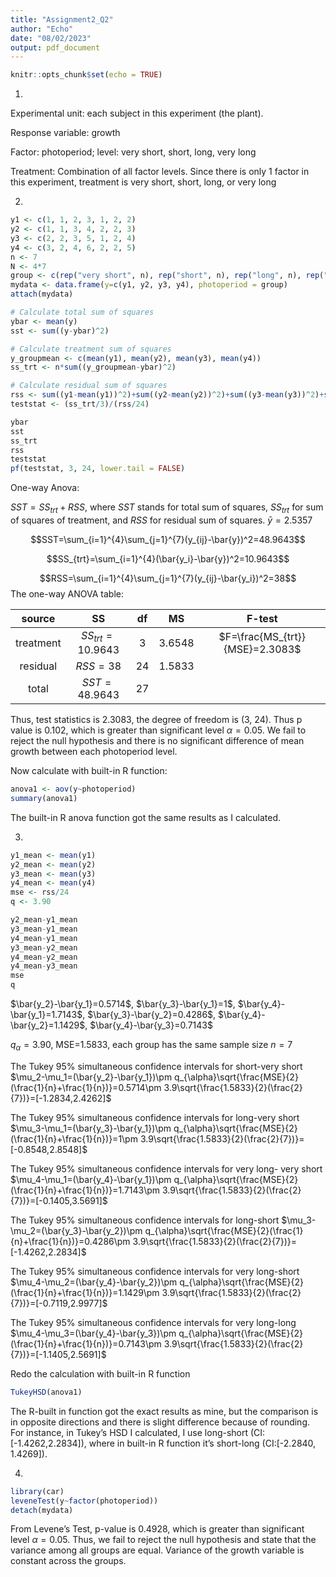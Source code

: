---
title: "Assignment2_Q2"
author: "Echo"
date: "08/02/2023"
output: pdf_document
---

```{r setup, include=FALSE}
knitr::opts_chunk$set(echo = TRUE)
```

1.

Experimental unit: each subject in this experiment (the plant).

Response variable: growth

Factor: photoperiod; level: very short, short, long, very long

Treatment: Combination of all factor levels. Since there is only 1 factor in this experiment, treatment is very short, short, long, or very long

2. 
```{r}
y1 <- c(1, 1, 2, 3, 1, 2, 2)
y2 <- c(1, 1, 3, 4, 2, 2, 3)
y3 <- c(2, 2, 3, 5, 1, 2, 4)
y4 <- c(3, 2, 4, 6, 2, 2, 5)
n <- 7
N <- 4*7
group <- c(rep("very short", n), rep("short", n), rep("long", n), rep("very long", n))
mydata <- data.frame(y=c(y1, y2, y3, y4), photoperiod = group)
attach(mydata)

# Calculate total sum of squares
ybar <- mean(y)
sst <- sum((y-ybar)^2)

# Calculate treatment sum of squares
y_groupmean <- c(mean(y1), mean(y2), mean(y3), mean(y4))
ss_trt <- n*sum((y_groupmean-ybar)^2)

# Calculate residual sum of squares
rss <- sum((y1-mean(y1))^2)+sum((y2-mean(y2))^2)+sum((y3-mean(y3))^2)+sum((y4-mean(y4))^2)
teststat <- (ss_trt/3)/(rss/24)

ybar
sst
ss_trt
rss
teststat
pf(teststat, 3, 24, lower.tail = FALSE)
```


One-way Anova:

$SST=SS_{trt}+RSS$, where $SST$ stands for total sum of squares, $SS_{trt}$ for sum of squares of treatment, and $RSS$ for residual sum of squares.
$\bar{y}=2.5357$

$$SST=\sum_{i=1}^{4}\sum_{j=1}^{7}(y_{ij}-\bar{y})^2=48.9643$$

$$SS_{trt}=\sum_{i=1}^{4}(\bar{y_i}-\bar{y})^2=10.9643$$

$$RSS=\sum_{i=1}^{4}\sum_{j=1}^{7}(y_{ij}-\bar{y_i})^2=38$$
The one-way ANOVA table:

|source|SS|df|MS|F-test|
|:----:|:----:|:----:|:----:|:----:|
|treatment|$SS_{trt}=10.9643$|3|3.6548|$F=\frac{MS_{trt}}{MSE}=2.3083$|
|residual|$RSS=38$|24|1.5833||
|total|$SST=48.9643$|27|||

Thus, test statistics is 2.3083, the degree of freedom is (3, 24). Thus p value is 0.102, which is greater than significant level $\alpha=0.05$. We fail to reject the null hypothesis and there is no significant difference of mean growth between each photoperiod level.

Now calculate with built-in R function:
```{r}
anova1 <- aov(y~photoperiod)
summary(anova1)

```

The built-in R anova function got the same results as I calculated.

3.

```{r}
y1_mean <- mean(y1)
y2_mean <- mean(y2)
y3_mean <- mean(y3)
y4_mean <- mean(y4)
mse <- rss/24
q <- 3.90

y2_mean-y1_mean
y3_mean-y1_mean
y4_mean-y1_mean
y3_mean-y2_mean
y4_mean-y2_mean
y4_mean-y3_mean
mse
q
```
$\bar{y_2}-\bar{y_1}=0.5714$, $\bar{y_3}-\bar{y_1}=1$, $\bar{y_4}-\bar{y_1}=1.7143$, $\bar{y_3}-\bar{y_2}=0.4286$, $\bar{y_4}-\bar{y_2}=1.1429$, $\bar{y_4}-\bar{y_3}=0.7143$

$q_{\alpha}=3.90$, MSE=1.5833, each group has the same sample size $n=7$

The Tukey 95% simultaneous confidence intervals for short-very short $\mu_2-\mu_1=(\bar{y_2}-\bar{y_1})\pm q_{\alpha}\sqrt{\frac{MSE}{2}(\frac{1}{n}+\frac{1}{n})}=0.5714\pm 3.9\sqrt{\frac{1.5833}{2}(\frac{2}{7})}=[-1.2834,2.4262]$

The Tukey 95% simultaneous confidence intervals for long-very short $\mu_3-\mu_1=(\bar{y_3}-\bar{y_1})\pm q_{\alpha}\sqrt{\frac{MSE}{2}(\frac{1}{n}+\frac{1}{n})}=1\pm 3.9\sqrt{\frac{1.5833}{2}(\frac{2}{7})}=[-0.8548,2.8548]$

The Tukey 95% simultaneous confidence intervals for very long- very short $\mu_4-\mu_1=(\bar{y_4}-\bar{y_1})\pm q_{\alpha}\sqrt{\frac{MSE}{2}(\frac{1}{n}+\frac{1}{n})}=1.7143\pm 3.9\sqrt{\frac{1.5833}{2}(\frac{2}{7})}=[-0.1405,3.5691]$

The Tukey 95% simultaneous confidence intervals for long-short $\mu_3-\mu_2=(\bar{y_3}-\bar{y_2})\pm q_{\alpha}\sqrt{\frac{MSE}{2}(\frac{1}{n}+\frac{1}{n})}=0.4286\pm 3.9\sqrt{\frac{1.5833}{2}(\frac{2}{7})}=[-1.4262,2.2834]$

The Tukey 95% simultaneous confidence intervals for very long-short $\mu_4-\mu_2=(\bar{y_4}-\bar{y_2})\pm q_{\alpha}\sqrt{\frac{MSE}{2}(\frac{1}{n}+\frac{1}{n})}=1.1429\pm 3.9\sqrt{\frac{1.5833}{2}(\frac{2}{7})}=[-0.7119,2.9977]$

The Tukey 95% simultaneous confidence intervals for very long-long $\mu_4-\mu_3=(\bar{y_4}-\bar{y_3})\pm q_{\alpha}\sqrt{\frac{MSE}{2}(\frac{1}{n}+\frac{1}{n})}=0.7143\pm 3.9\sqrt{\frac{1.5833}{2}(\frac{2}{7})}=[-1.1405,2.5691]$

Redo the calculation with built-in R function
```{r}
TukeyHSD(anova1)
```

The R-built in function got the exact results as mine, but the comparison is in opposite directions and there is slight difference because of rounding. For instance, in Tukey's HSD I calculated, I use long-short (CI:[-1.4262,2.2834]), where in built-in R function it's short-long (CI:[-2.2840, 1.4269]).

4. 

```{r}
library(car)
leveneTest(y~factor(photoperiod))
detach(mydata)
```

From Levene's Test, p-value is 0.4928, which is greater than significant level $\alpha=0.05$. Thus, we fail to reject the null hypothesis and state that the variance among all groups are equal. Variance of the growth variable is constant across the groups.